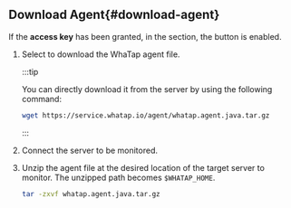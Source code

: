 ## Download Agent{#download-agent}

If the **access key** has been granted, in the <cmdname sid="JAVA-agent-setup-1-subject" className="uitext" /> section, the <cmdname sid="download" className="uitext" /> button is enabled.

1.  Select <cmdname sid="download" className="uitext" /> to download the WhaTap agent file.

    :::tip

    You can directly download it from the server by using the following command:

    ```bash
    wget https://service.whatap.io/agent/whatap.agent.java.tar.gz
    ```

    :::

2.  Connect the server to be monitored.

3.  Unzip the agent file at the desired location of the target server to monitor. The unzipped path becomes `$WHATAP_HOME`.

    ```bash
    tar -zxvf whatap.agent.java.tar.gz
    ```
